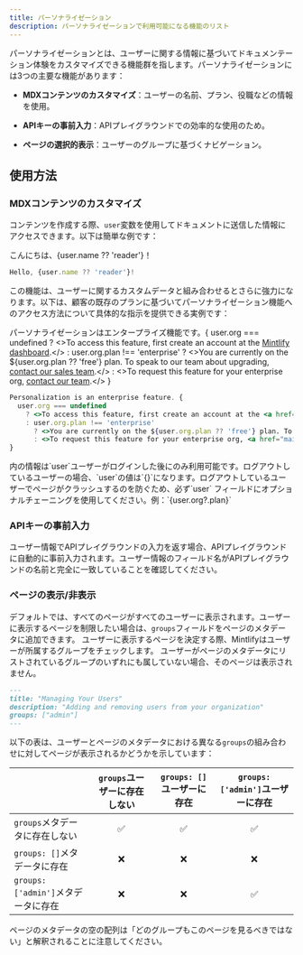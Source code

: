 ```yaml
---
title: パーソナライゼーション
description: パーソナライゼーションで利用可能になる機能のリスト
---
```


パーソナライゼーションとは、ユーザーに関する情報に基づいてドキュメンテーション体験をカスタマイズできる機能群を指します。パーソナライゼーションには3つの主要な機能があります：

* **MDXコンテンツのカスタマイズ**：ユーザーの名前、プラン、役職などの情報を使用。

* **APIキーの事前入力**：APIプレイグラウンドでの効率的な使用のため。

* **ページの選択的表示**：ユーザーのグループに基づくナビゲーション。

## 使用方法

### MDXコンテンツのカスタマイズ

コンテンツを作成する際、`user`変数を使用してドキュメントに送信した情報にアクセスできます。以下は簡単な例です：

こんにちは、{user.name ?? 'reader'}！

```jsx
Hello, {user.name ?? 'reader'}!
```

この機能は、ユーザーに関するカスタムデータと組み合わせるとさらに強力になります。以下は、顧客の既存のプランに基づいてパーソナライゼーション機能へのアクセス方法について具体的な指示を提供できる実例です：

パーソナライゼーションはエンタープライズ機能です。{
  user.org === undefined
  ? <>To access this feature, first create an account at the <a href="https://dashboard.mintlify.com/login">Mintlify dashboard</a>.</>
  : user.org.plan !== 'enterprise'
  ? <>You are currently on the ${user.org.plan ?? 'free'} plan. To speak to our team about upgrading, <a href="mailto:sales@mintlify.com">contact our sales team</a>.</>
  : <>To request this feature for your enterprise org, <a href="mailto:sales@mintlify.com">contact our team</a>.</>
}

```jsx
Personalization is an enterprise feature. {
  user.org === undefined
    ? <>To access this feature, first create an account at the <a href="https://dashboard.mintlify.com/login">Mintlify dashboard</a>.</>
    : user.org.plan !== 'enterprise'
      ? <>You are currently on the ${user.org.plan ?? 'free'} plan. To speak to our team about upgrading, <a href="mailto:sales@mintlify.com">contact our sales team</a>.</>
      : <>To request this feature for your enterprise org, <a href="mailto:sales@mintlify.com">contact our team</a>.</>
}
```

<Note>
  内の情報は`user`ユーザーがログインした後にのみ利用可能です。ログアウトしているユーザーの場合、`user`の値は`{}`になります。ログアウトしているユーザーでページがクラッシュするのを防ぐため、必ず`user`
  フィールドにオプショナルチェーニングを使用してください。例：`{user.org?.plan}`
</Note>

### APIキーの事前入力

ユーザー情報でAPIプレイグラウンドの入力を返す場合、APIプレイグラウンドに自動的に事前入力されます。ユーザー情報のフィールド名がAPIプレイグラウンドの名前と完全に一致していることを確認してください。

### ページの表示/非表示

デフォルトでは、すべてのページがすべてのユーザーに表示されます。ユーザーに表示するページを制限したい場合は、`groups`フィールドをページのメタデータに追加できます。
ユーザーに表示するページを決定する際、Mintlifyはユーザーが所属するグループをチェックします。
ユーザーがページのメタデータにリストされているグループのいずれにも属していない場合、そのページは表示されません。

```md
---
title: "Managing Your Users"
description: "Adding and removing users from your organization"
groups: ["admin"]
---
```

以下の表は、ユーザーとページのメタデータにおける異なる`groups`の組み合わせに対してページが表示されるかどうかを示しています：

|                             | `groups`ユーザーに存在しない | `groups: []`ユーザーに存在 | `groups: ['admin']`ユーザーに存在 |
| :-------------------------- | :----------------: | :-----------------: | :------------------------: |
| `groups`メタデータに存在しない         |          ✅         |          ✅          |              ✅             |
| `groups: []`メタデータに存在        |          ❌         |          ❌          |              ❌             |
| `groups: ['admin']`メタデータに存在 |          ❌         |          ❌          |              ✅             |

<Note>
  ページのメタデータの空の配列は「どのグループもこのページを見るべきではない」と解釈されることに注意してください。
</Note>
